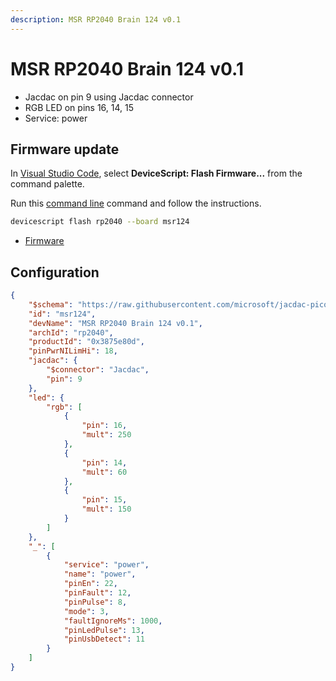 ```yaml
---
description: MSR RP2040 Brain 124 v0.1
---
```

# MSR RP2040 Brain 124 v0.1




- Jacdac on pin 9 using Jacdac connector
- RGB LED on pins 16, 14, 15
- Service: power




## Firmware update

In [Visual Studio Code](/getting-started/vscode),
select **DeviceScript: Flash Firmware...** from the command palette.
        
Run this [command line](/api/cli) command and follow the instructions.

```bash
devicescript flash rp2040 --board msr124
```


- [Firmware](https://github.com/microsoft/jacdac-pico/releases/latest/download/devicescript-rp2040-msr124.uf2)

## Configuration

```json title="msr124.json"
{
    "$schema": "https://raw.githubusercontent.com/microsoft/jacdac-pico/main/boards/rp2040deviceconfig.schema.json",
    "id": "msr124",
    "devName": "MSR RP2040 Brain 124 v0.1",
    "archId": "rp2040",
    "productId": "0x3875e80d",
    "pinPwrNILimHi": 18,
    "jacdac": {
        "$connector": "Jacdac",
        "pin": 9
    },
    "led": {
        "rgb": [
            {
                "pin": 16,
                "mult": 250
            },
            {
                "pin": 14,
                "mult": 60
            },
            {
                "pin": 15,
                "mult": 150
            }
        ]
    },
    "_": [
        {
            "service": "power",
            "name": "power",
            "pinEn": 22,
            "pinFault": 12,
            "pinPulse": 8,
            "mode": 3,
            "faultIgnoreMs": 1000,
            "pinLedPulse": 13,
            "pinUsbDetect": 11
        }
    ]
}
```
